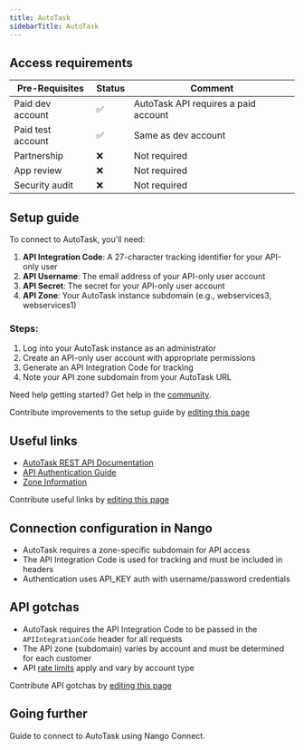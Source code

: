 ```yaml
---
title: AutoTask
sidebarTitle: AutoTask
---
```



<Overview />
<PreBuiltTooling />
<PreBuiltUseCases />

## Access requirements
| Pre-Requisites | Status | Comment|
| - | - | - |
| Paid dev account | ✅ | AutoTask API requires a paid account |
| Paid test account | ✅ | Same as dev account |
| Partnership | ❌ | Not required |
| App review | ❌ | Not required |
| Security audit | ❌ | Not required |

## Setup guide

To connect to AutoTask, you'll need:

1. **API Integration Code**: A 27-character tracking identifier for your API-only user
2. **API Username**: The email address of your API-only user account  
3. **API Secret**: The secret for your API-only user account
4. **API Zone**: Your AutoTask instance subdomain (e.g., webservices3, webservices1)

### Steps:

1. Log into your AutoTask instance as an administrator
2. Create an API-only user account with appropriate permissions
3. Generate an API Integration Code for tracking
4. Note your API zone subdomain from your AutoTask URL

<Tip>Need help getting started? Get help in the [community](https://nango.dev/slack).</Tip>

<Note>Contribute improvements to the setup guide by [editing this page](https://github.com/nangohq/nango/tree/master/docs-v2/integrations/all/autotask.mdx)</Note>

## Useful links

-   [AutoTask REST API Documentation](https://ww1.autotask.net/help/developerhelp/content/apis/rest/REST_API_Home.htm)
-   [API Authentication Guide](https://www.autotask.net/help/developerhelp/Content/APIs/REST/General_Topics/Intro_REST_API.htm)
-   [Zone Information](https://www.autotask.net/help/developerhelp/Content/APIs/REST/General_Topics/REST_Swagger_UI.htm)

<Note>Contribute useful links by [editing this page](https://github.com/nangohq/nango/tree/master/docs-v2/integrations/all/autotask.mdx)</Note>

## Connection configuration in Nango

- AutoTask requires a zone-specific subdomain for API access
- The API Integration Code is used for tracking and must be included in headers
- Authentication uses API_KEY auth with username/password credentials

## API gotchas

- AutoTask requires the API Integration Code to be passed in the `APIIntegrationCode` header for all requests
- The API zone (subdomain) varies by account and must be determined for each customer
- API [rate limits](https://www.autotask.net/help/developerhelp/Content/APIs/REST/General_Topics/REST_Thresholds_Limits.htm) apply and vary by account type

<Note>Contribute API gotchas by [editing this page](https://github.com/nangohq/nango/tree/master/docs-v2/integrations/all/autotask.mdx)</Note>

## Going further

<Card title="Connect to AutoTask" icon="link" href="/integrations/all/autotask/connect" horizontal>
  Guide to connect to AutoTask using Nango Connect.
</Card>